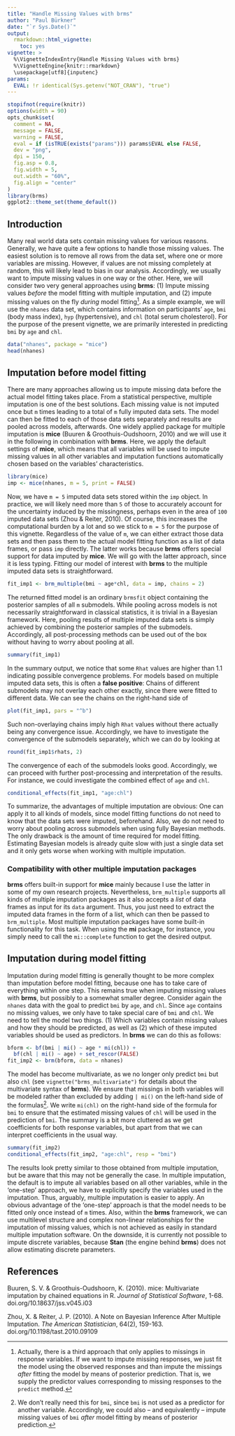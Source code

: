 ```yaml
---
title: "Handle Missing Values with brms"
author: "Paul Bürkner"
date: "`r Sys.Date()`"
output: 
  rmarkdown::html_vignette:
    toc: yes
vignette: >
  %\VignetteIndexEntry{Handle Missing Values with brms}
  %\VignetteEngine{knitr::rmarkdown}
  \usepackage[utf8]{inputenc}  
params:
  EVAL: !r identical(Sys.getenv("NOT_CRAN"), "true")
---
```



```r
stopifnot(require(knitr))
options(width = 90)
opts_chunk$set(
  comment = NA,
  message = FALSE,
  warning = FALSE,
  eval = if (isTRUE(exists("params"))) params$EVAL else FALSE,
  dev = "png",
  dpi = 150,
  fig.asp = 0.8,
  fig.width = 5,
  out.width = "60%",
  fig.align = "center"
)
library(brms)
ggplot2::theme_set(theme_default())
```

## Introduction

Many real world data sets contain missing values for various reasons. Generally,
we have quite a few options to handle those missing values. The easiest solution
is to remove all rows from the data set, where one or more variables are
missing. However, if values are not missing completely at random, this will
likely lead to bias in our analysis. Accordingly, we usually want to impute
missing values in one way or the other. Here, we will consider two very general
approaches using **brms**: (1) Impute missing values *before* the model fitting
with multiple imputation, and (2) impute missing values on the fly *during*
model fitting[^1]. As a simple example, we will use the `nhanes` data set, which
contains information on participants' `age`, `bmi` (body mass index), `hyp`
(hypertensive), and `chl` (total serum cholesterol). For the purpose of the
present vignette, we are primarily interested in predicting `bmi` by `age` and
`chl`.

```r
data("nhanes", package = "mice")
head(nhanes)
```

## Imputation before model fitting

There are many approaches allowing us to impute missing data before the actual
model fitting takes place. From a statistical perspective, multiple imputation
is one of the best solutions. Each missing value is not imputed once but
`m` times leading to a total of `m` fully imputed data sets. The model
can then be fitted to each of those data sets separately and results are pooled
across models, afterwards. One widely applied package for multiple imputation is
**mice** (Buuren & Groothuis-Oudshoorn, 2010) and we will use it in the
following in combination with **brms**. Here, we apply the default settings of
**mice**, which means that all variables will be used to impute missing values
in all other variables and imputation functions automatically chosen based on
the variables' characteristics.

```r
library(mice)
imp <- mice(nhanes, m = 5, print = FALSE)
```

Now, we have `m = 5` imputed data sets stored within the `imp` object. In
practice, we will likely need more than `5` of those to accurately account for
the uncertainty induced by the missingness, perhaps even in the area of `100`
imputed data sets (Zhou & Reiter, 2010). Of course, this increases the
computational burden by a lot and so we stick to `m = 5` for the purpose of this
vignette. Regardless of the value of `m`, we can either extract those data sets
and then pass them to the actual model fitting function as a list of data
frames, or pass `imp` directly. The latter works because **brms** offers special
support for data imputed by **mice**. We will go with the latter approach, since
it is less typing. Fitting our model of interest with **brms** to the multiple
imputed data sets is straightforward.

```r
fit_imp1 <- brm_multiple(bmi ~ age*chl, data = imp, chains = 2)
```

The returned fitted model is an ordinary `brmsfit` object containing the
posterior samples of all `m` submodels. While pooling across models is not
necessarily straightforward in classical statistics, it is trivial in a Bayesian
framework. Here, pooling results of multiple imputed data sets is simply
achieved by combining the posterior samples of the submodels. Accordingly, all
post-processing methods can be used out of the box without having to worry about
pooling at all.

```r
summary(fit_imp1)
```

In the summary output, we notice that some `Rhat` values are higher than $1.1$
indicating possible convergence problems. For models based on multiple imputed
data sets, this is often a **false positive**: Chains of different submodels may
not overlay each other exactly, since there were fitted to different data. We
can see the chains on the right-hand side of

```r
plot(fit_imp1, pars = "^b")
```

Such non-overlaying chains imply high `Rhat` values without there actually being
any convergence issue. Accordingly, we have to investigate the convergence of
the submodels separately, which we can do by looking at

```r
round(fit_imp1$rhats, 2)
```

The convergence of each of the submodels looks good. Accordingly, we can proceed
with further post-processing and interpretation of the results. For instance, we
could investigate the combined effect of `age` and `chl`.

```r
conditional_effects(fit_imp1, "age:chl")
```

To summarize, the advantages of multiple imputation are obvious: One can apply
it to all kinds of models, since model fitting functions do not need to know
that the data sets were imputed, beforehand. Also, we do not need to worry about
pooling across submodels when using fully Bayesian methods. The only drawback is
the amount of time required for model fitting. Estimating Bayesian models is
already quite slow with just a single data set and it only gets worse when
working with multiple imputation.

### Compatibility with other multiple imputation packages

**brms** offers built-in support for **mice** mainly because I use the latter in
some of my own research projects. Nevertheless, `brm_multiple` supports all
kinds of multiple imputation packages as it also accepts a *list* of data frames
as input for its `data` argument. Thus, you just need to extract the imputed
data frames in the form of a list, which can then be passed to `brm_multiple`.
Most multiple imputation packages have some built-in functionality for this
task. When using the **mi** package, for instance, you simply need to call the
`mi::complete` function to get the desired output.

## Imputation during model fitting

Imputation during model fitting is generally thought to be more complex than
imputation before model fitting, because one has to take care of everything
within one step. This remains true when imputing missing values with **brms**,
but possibly to a somewhat smaller degree. Consider again the `nhanes` data with
the goal to predict `bmi` by `age`, and `chl`. Since `age` contains no missing
values, we only have to take special care of `bmi` and `chl`. We need to tell
the model two things. (1) Which variables contain missing values and how they
should be predicted, as well as (2) which of these imputed variables should be
used as predictors. In **brms** we can do this as follows:

```r
bform <- bf(bmi | mi() ~ age * mi(chl)) +
  bf(chl | mi() ~ age) + set_rescor(FALSE)
fit_imp2 <- brm(bform, data = nhanes)
```

The model has become multivariate, as we no longer only predict `bmi` but also
`chl` (see `vignette("brms_multivariate")` for details about the multivariate
syntax of **brms**). We ensure that missings in both variables will be modeled
rather than excluded by adding `| mi()` on the left-hand side of the
formulas[^2]. We write `mi(chl)` on the right-hand side of the formula for `bmi`
to ensure that the estimated missing values of `chl` will be used in the
prediction of `bmi`. The summary is a bit more cluttered as we get coefficients
for both response variables, but apart from that we can interpret coefficients
in the usual way.

```r
summary(fit_imp2)
conditional_effects(fit_imp2, "age:chl", resp = "bmi")
```

The results look pretty similar to those obtained from multiple imputation, but
be aware that this may not be generally the case. In multiple imputation, the
default is to impute all variables based on all other variables, while in the
'one-step' approach, we have to explicitly specify the variables used in the
imputation. Thus, arguably, multiple imputation is easier to apply. An obvious
advantage of the 'one-step' approach is that the model needs to be fitted only
once instead of `m` times. Also, within the **brms** framework, we can use
multilevel structure and complex non-linear relationships for the imputation of
missing values, which is not achieved as easily in standard multiple imputation
software. On the downside, it is currently not possible to impute discrete
variables, because **Stan** (the engine behind **brms**) does not allow
estimating discrete parameters.

[^1]: Actually, there is a third approach that only applies to missings in
response variables. If we want to impute missing responses, we just fit the
model using the observed responses and than impute the missings *after* fitting
the model by means of posterior prediction. That is, we supply the predictor
values corresponding to missing responses to the `predict` method.

[^2]: We don't really need this for `bmi`, since `bmi` is not used as a
predictor for another variable. Accordingly, we could also -- and equivalently
-- impute missing values of `bmi` *after* model fitting by means of posterior
prediction.

## References

Buuren, S. V. & Groothuis-Oudshoorn, K. (2010). mice: Multivariate imputation by
chained equations in R. *Journal of Statistical Software*, 1-68.
doi.org/10.18637/jss.v045.i03

Zhou, X. & Reiter, J. P. (2010). A Note on Bayesian Inference After Multiple
Imputation. *The American Statistician*, 64(2), 159-163.
doi.org/10.1198/tast.2010.09109

